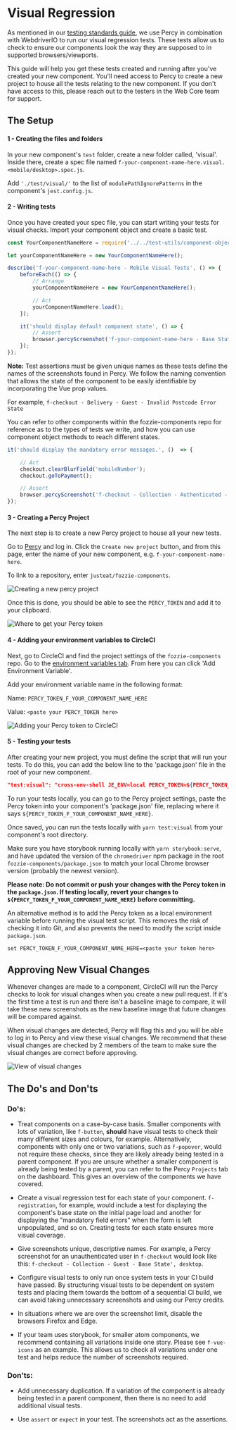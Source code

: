 <Meta title="Documentation/Standards/Testing/Visual Regression"/>

# Visual Regression

As mentioned in our [testing standards guide](https://vue.pie.design/?path=/story/documentation-standards-testing-overview--page),
we use Percy in combination with WebdriverIO to run our visual regression tests.
These tests allow us to check to ensure our components look the way they are supposed to in supported browsers/viewports.

This guide will help you get these tests created and running after you've created your new component.
You'll need access to Percy to create a new project to house all the tests relating to the new component.
If you don't have access to this, please reach out to the testers in the Web Core team for support.

## The Setup

#### 1 - Creating the files and folders
In your new component's `test` folder, create a new folder called, 'visual'.
Inside there, create a spec file named `f-your-component-name-here.visual.<mobile/desktop>.spec.js`.

Add `'./test/visual/'` to the list of `modulePathIgnorePatterns` in the component's `jest.config.js`.

#### 2 - Writing tests
Once you have created your spec file, you can start writing your tests for visual checks.
Import your component object and create a basic test.

```javascript
const YourComponentNameHere = require('../../test-utils/component-objects/f-yourComponentNameHere.component');

let yourComponentNameHere = new YourComponentNameHere();

describe('f-your-component-name-here - Mobile Visual Tests', () => {
    beforeEach(() => {
        // Arrange
        yourComponentNameHere = new YourComponentNameHere();

        // Act
		yourComponentNameHere.load();
    });

    it('should display default component state', () => {
        // Assert
        browser.percyScreenshot('f-your-component-name-here - Base State', 'mobile');
    });
});
```

**Note:** Test assertions must be given unique names as these tests define the names of the screenshots found in Percy.
We follow the naming convention that allows the state of the component to be easily identifiable by incorporating the Vue prop values.

For example, `f-checkout - Delivery - Guest - Invalid Postcode Error State`

You can refer to other components within the fozzie-components repo for reference as to the types of tests we write,
and how you can use component object methods to reach different states.

```javascript
it('should display the mandatory error messages.', ()  => {

	// Act
	checkout.clearBlurField('mobileNumber');
	checkout.goToPayment();

	// Assert
	browser.percyScreenshot('f-checkout - Collection - Authenticated - Mandatory Errors State', 'desktop');
});
```

#### 3 - Creating a Percy Project
The next step is to create a new Percy project to house all your new tests.

Go to [Percy](https://percy.io/recent-project) and log in.
Click the `Create new project` button, and from this page, enter the name of your new component, e.g. `f-your-component-name-here`.

To link to a repository, enter `justeat/fozzie-components`.

![Creating a new percy project](./percy-new-project.png)

Once this is done, you should be able to see the `PERCY_TOKEN` and add it to your clipboard.

![Where to get your Percy token](./percy-project.png)


#### 4 - Adding your environment variables to CircleCI
Next, go to CircleCI and find the project settings of the `fozzie-components` repo.
Go to the [environment variables tab](https://app.circleci.com/settings/project/github/justeat/fozzie-components/environment-variables).
From here you can click 'Add Environment Variable'.

Add your environment variable name in the following format:

Name: `PERCY_TOKEN_F_YOUR_COMPONENT_NAME_HERE`

Value: `<paste your PERCY_TOKEN here>`

![Adding your Percy token to CircleCI](./percy-circleci-env-var.png)


#### 5 - Testing your tests
After creating your new project, you must define the script that will run your tests.
To do this, you can add the below line to the 'package.json' file in the root of your new component.

```json
"test:visual": "cross-env-shell JE_ENV=local PERCY_TOKEN=${PERCY_TOKEN_F_YOUR_COMPONENT_NAME_HERE} TEST_TYPE=visual percy exec -- wdio ../../../../wdio-chrome.conf.js",
```

To run your tests locally, you can go to the Percy project settings, paste the Percy token into your component's 'package.json' file,
replacing where it says `${PERCY_TOKEN_F_YOUR_COMPONENT_NAME_HERE}`.

Once saved, you can run the tests locally with `yarn test:visual` from your component's root directory.

Make sure you have storybook running locally with `yarn storybook:serve`,
and have updated the version of the `chromedriver` npm package in the root `fozzie-components/package.json`
to match your local Chrome browser version (probably the newest version).

**Please note: Do not commit or push your changes with the Percy token in the `package.json`. If testing locally, revert your changes to `${PERCY_TOKEN_F_YOUR_COMPONENT_NAME_HERE}` before committing.**

An alternative method is to add the Percy token as a local environment variable before running the visual test script.
This removes the risk of checking it into Git, and also prevents the need to modify the script inside `package.json`.

```
set PERCY_TOKEN_F_YOUR_COMPONENT_NAME_HERE=<paste your token here>
```


## Approving New Visual Changes

Whenever changes are made to a component, CircleCI will run the Percy checks to look for visual changes when you create a new pull request. If it's the first time a test is run and there isn't a baseline image to compare, it will take these new screenshots as the new baseline image that future changes will be compared against.

When visual changes are detected, Percy will flag this and you will be able to log in to Percy and view these visual changes. We recommend that these visual changes are checked by 2 members of the team to make sure the visual changes are correct before approving.

![View of visual changes](./percy-visual-changes.png)


## The Do's and Don'ts


### Do's:

* Treat components on a case-by-case basis. Smaller components with lots of variation, like `f-button`, **should** have visual tests to check their many different sizes and colours, for example. Alternatively, components with only one or two variations, such as `f-popover`, would not require these checks, since they are likely already being tested in a parent component. If you are unsure whether a smaller component is already being tested by a parent, you can refer to the Percy `Projects` tab on the dashboard. This gives an overview of the components we have covered.


* Create a visual regression test for each state of your component. `f-registration`, for example, would include a test for displaying the component's base state on the initial page load and another for displaying the "mandatory field errors" when the form is left unpopulated, and so on. Creating tests for each state ensures more visual coverage.


* Give screenshots unique, descriptive names. For example, a Percy screenshot for an unauthenticated user in `f-checkout` would look like this: `f-checkout - Collection - Guest - Base State', desktop`.


* Configure visual tests to only run once system tests in your CI build have passed. By structuring visual tests to be dependent on system tests and placing them towards the bottom of a sequential CI build, we can avoid taking unnecessary screenshots and using our Percy credits.


* In situations where we are over the screenshot limit, disable the browsers Firefox and Edge.


* If your team uses storybook, for smaller atom components, we recommend containing all variations inside one story. Please see `f-vue-icons` as an example. This allows us to check all variations under one test and helps reduce the number of screenshots required.


### Don'ts:

* Add unnecessary duplication. If a variation of the component is already being tested in a parent component, then there is no need to add additional visual tests.


* Use `assert` or `expect` in your test. The screenshots act as the assertions.

